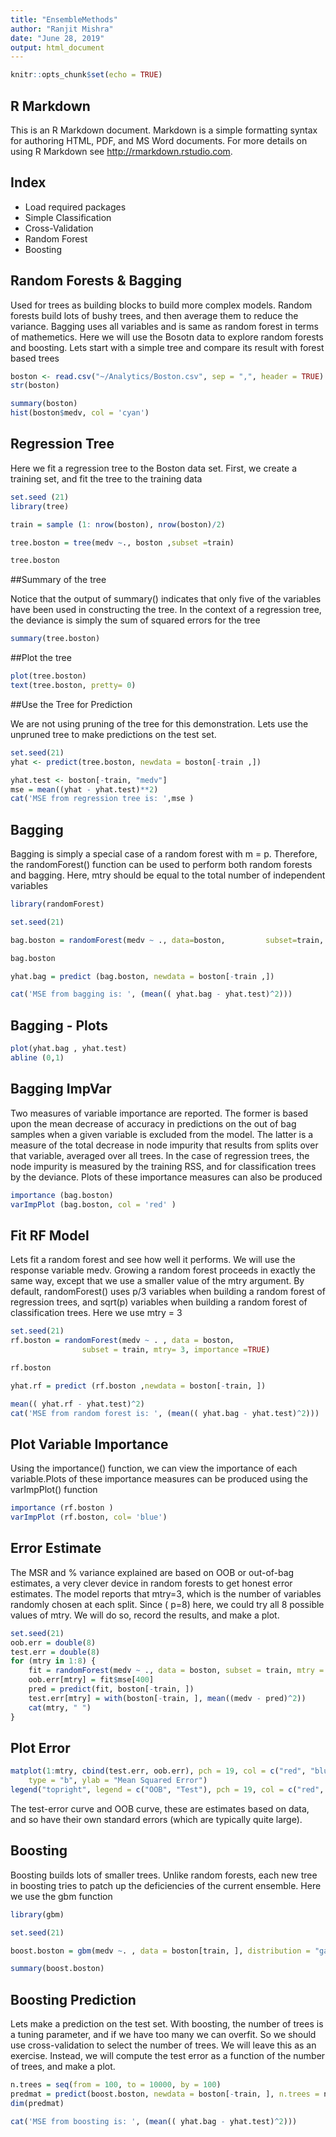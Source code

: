 ---
title: "EnsembleMethods"
author: "Ranjit Mishra"
date: "June 28, 2019"
output: html_document
---

```{r setup, include=FALSE}
knitr::opts_chunk$set(echo = TRUE)
```

## R Markdown

This is an R Markdown document. Markdown is a simple formatting syntax for authoring HTML, PDF, and MS Word documents. For more details on using R Markdown see <http://rmarkdown.rstudio.com>.

## Index

- Load required packages
- Simple Classification
- Cross-Validation
- Random Forest
- Boosting



## Random Forests & Bagging

Used for trees as building blocks to build more complex models. Random forests build lots of bushy trees, and then average them to reduce the variance. Bagging uses all variables and is same as random forest in terms of mathemetics. Here we will use the Bosotn data to explore random forests and boosting. Lets start with a simple tree and compare its result with forest based trees

```{r}
boston <- read.csv("~/Analytics/Boston.csv", sep = ",", header = TRUE)
str(boston)

summary(boston)
hist(boston$medv, col = 'cyan')
```

## Regression Tree

Here we fit a regression tree to the Boston data set. First, we create a training set, and fit the tree to the training data

```{r}
set.seed (21)
library(tree)

train = sample (1: nrow(boston), nrow(boston)/2)

tree.boston = tree(medv ~., boston ,subset =train)

tree.boston
```

##Summary of the tree

Notice that the output of summary() indicates that only five of the variables have been used in constructing the tree. In the context of a regression tree, the deviance is simply the sum of squared errors for the tree

```{r}
summary(tree.boston)
```

##Plot the tree

```{r}
plot(tree.boston)
text(tree.boston, pretty= 0)
```

##Use the Tree for Prediction

We are not using pruning of the tree for this demonstration. Lets use the unpruned tree to
make predictions on the test set.

```{r}
set.seed(21)
yhat <- predict(tree.boston, newdata = boston[-train ,])

yhat.test <- boston[-train, "medv"]
mse = mean((yhat - yhat.test)**2)
cat('MSE from regression tree is: ',mse )
```

## Bagging

Bagging is simply a special case of a random forest with m = p. Therefore, the randomForest() function can be used to perform both random forests and bagging. Here, mtry should be equal to the total number of independent variables

```{r}
library(randomForest)

set.seed(21)

bag.boston = randomForest(medv ~ ., data=boston,         subset=train, mtry= 8, importance =TRUE)

bag.boston

yhat.bag = predict (bag.boston, newdata = boston[-train ,])

cat('MSE from bagging is: ', (mean(( yhat.bag - yhat.test)^2)))
```

## Bagging - Plots

```{r}
plot(yhat.bag , yhat.test)
abline (0,1)
```

## Bagging ImpVar

Two measures of variable importance are reported. The former is based upon the mean decrease of accuracy in predictions on the out of bag samples when a given variable is excluded from the model. The latter is a measure of the total decrease in node impurity that results from splits over that variable, averaged over all trees. In the case of regression trees, the node impurity is measured by the training RSS, and for classification trees by the deviance. Plots of these importance measures can also be produced 

```{r}
importance (bag.boston)
varImpPlot (bag.boston, col = 'red' )
```

## Fit RF Model

Lets fit a random forest and see how well it performs. We will use the response variable medv. Growing a random forest proceeds in exactly the same way, except that we use a smaller value of the mtry argument. By default, randomForest() uses p/3 variables when building a random forest of regression trees, and sqrt(p) variables when building a random forest of classification trees. Here we use mtry = 3  

```{r}
set.seed(21)
rf.boston = randomForest(medv ~ . , data = boston,
                subset = train, mtry= 3, importance =TRUE)

rf.boston

yhat.rf = predict (rf.boston ,newdata = boston[-train, ])

mean(( yhat.rf - yhat.test)^2)
cat('MSE from random forest is: ', (mean(( yhat.bag - yhat.test)^2)))
```

## Plot Variable Importance

Using the importance() function, we can view the importance of each variable.Plots of these importance measures can be produced using the varImpPlot() function

```{r}
importance (rf.boston )
varImpPlot (rf.boston, col= 'blue')
```

## Error Estimate

The MSR and % variance explained are based on OOB or out-of-bag estimates, a very clever device in random forests to get honest error estimates. The model reports that mtry=3, which is the number of variables randomly chosen at each split. Since ( p=8) here, we could try all 8 possible values of mtry. We will do so, record the results, and make a plot.

```{r}
set.seed(21)
oob.err = double(8)
test.err = double(8)
for (mtry in 1:8) {
    fit = randomForest(medv ~ ., data = boston, subset = train, mtry = mtry, ntree = 400)
    oob.err[mtry] = fit$mse[400]
    pred = predict(fit, boston[-train, ])
    test.err[mtry] = with(boston[-train, ], mean((medv - pred)^2))
    cat(mtry, " ")
}
```

## Plot Error

```{r}
matplot(1:mtry, cbind(test.err, oob.err), pch = 19, col = c("red", "blue"), 
    type = "b", ylab = "Mean Squared Error")
legend("topright", legend = c("OOB", "Test"), pch = 19, col = c("red", "blue"))
```

The test-error curve and OOB curve, these are estimates based on data, and so have their own standard errors (which are typically quite large). 

## Boosting

Boosting builds lots of smaller trees. Unlike random forests, each new tree in boosting tries to patch up the deficiencies of the current ensemble. Here we use the gbm function 

```{r}
library(gbm)

set.seed(21)

boost.boston = gbm(medv ~. , data = boston[train, ], distribution = "gaussian", n.trees = 10000, shrinkage = 0.01, interaction.depth = 4)

summary(boost.boston)
```

## Boosting Prediction

Lets make a prediction on the test set. With boosting, the number of trees is a tuning parameter, and if we have too many we can overfit. So we should use cross-validation to select the number of trees. We will leave this as an exercise. Instead, we will compute the test error as a function of the number of trees, and make a plot.

```{r}
n.trees = seq(from = 100, to = 10000, by = 100)
predmat = predict(boost.boston, newdata = boston[-train, ], n.trees = n.trees)
dim(predmat)

cat('MSE from boosting is: ', (mean(( yhat.bag - yhat.test)^2)))
```
